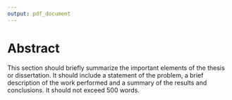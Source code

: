 ```yaml
---
output: pdf_document
---
```


\center
# Abstract


\raggedright

This section should briefly summarize the important elements of the thesis or dissertation.
It should include a statement of the problem, a brief description of the work performed and a summary of the results and conclusions.
It should not exceed 500 words.

\clearpage
